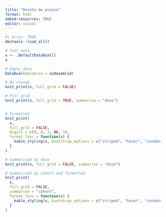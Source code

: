 ```yaml
---
title: "Delete me please"
format: html
embed-resources: TRUE
editor: visual
---
```


```r
#| error: TRUE
devtools::load_all()

# Test data
x <- .DefaultDataDual()
x

# Empty data
DataDual(doseGrid = x@doseGrid)

# No change
knit_print(x, full_grid = FALSE)

# Full grid
knit_print(x, full_grid = TRUE, summarise = "dose")


# Formatted
knit_print(
  x,
  full_grid = FALSE,
  digits = c(0, 0, 1, NA, 3),
  format_func = function(x) {
    kable_styling(x, bootstrap_options = c("striped", "hover", "condensed"))
  }
)

# Summarised by dose
knit_print(x, full_grid = FALSE, summarise = "dose")

# Summarised by cohort and formatted
knit_print(
  x,
  full_grid = FALSE,
  summarise = "cohort",
  format_func = function(x) {
    kable_styling(x, bootstrap_options = c("striped", "hover", "condensed"))
  }
)

```
